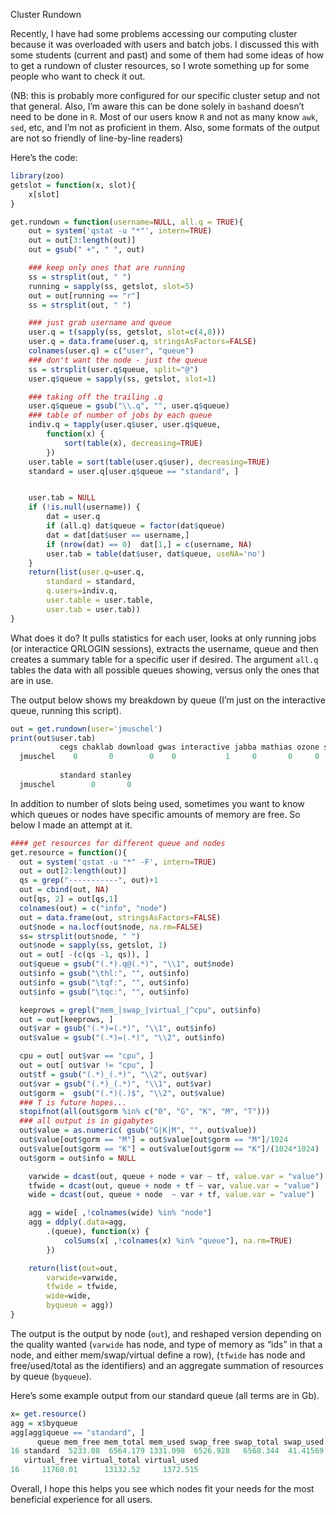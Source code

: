 Cluster Rundown

Recently, I have had some problems accessing our computing cluster because it was overloaded with users and batch jobs.  I discussed this with some students (current and past) and some of them had some ideas of how to get a rundown of cluster resources, so I wrote something up for some people who want to check it out.

(NB: this is probably more configured for our specific cluster setup and not that general.  Also, I'm aware this can be done solely in `bash`and doesn't need to be done in `R`. Most of our users know `R` and not as many know `awk`, `sed`, etc,  and I'm not as proficient in them.  Also, some formats of the output are not so friendly of line-by-line readers)


Here's the code:

```r
library(zoo)
getslot = function(x, slot){
	x[slot]
}

get.rundown = function(username=NULL, all.q = TRUE){
	out = system('qstat -u "*"', intern=TRUE)
	out = out[3:length(out)]
	out = gsub(" +", " ", out)

	### keep only ones that are running
	ss = strsplit(out, " ")
	running = sapply(ss, getslot, slot=5)
	out = out[running == "r"]
	ss = strsplit(out, " ")

	### just grab username and queue
	user.q = t(sapply(ss, getslot, slot=c(4,8)))
	user.q = data.frame(user.q, stringsAsFactors=FALSE)
	colnames(user.q) = c("user", "queue")
	### don't want the node - just the queue
	ss = strsplit(user.q$queue, split="@")
	user.q$queue = sapply(ss, getslot, slot=1)

	### taking off the trailing .q
	user.q$queue = gsub("\\.q", "", user.q$queue)
	### table of number of jobs by each queue
	indiv.q = tapply(user.q$user, user.q$queue, 
		function(x) {
			sort(table(x), decreasing=TRUE)
		})
	user.table = sort(table(user.q$user), decreasing=TRUE)
	standard = user.q[user.q$queue == "standard", ]


	user.tab = NULL
	if (!is.null(username)) {
		dat = user.q
		if (all.q) dat$queue = factor(dat$queue)
		dat = dat[dat$user == username,]
		if (nrow(dat) == 0)  dat[1,] = c(username, NA)
		user.tab = table(dat$user, dat$queue, useNA='no')
	}
	return(list(user.q=user.q, 
		standard = standard, 
		q.users=indiv.q,
		user.table = user.table,
		user.tab = user.tab))
}
```

What does it do?  It pulls statistics for each user, looks at only running jobs (or interactice QRLOGIN sessions), extracts the username, queue and then creates a summary table for a specific user if desired.  The argument `all.q` tables the data with all possible queues showing, versus only the ones that are in use.  

The output below shows my breakdown by queue (I'm just on the interactive queue, running this script). 

```r
out = get.rundown(user='jmuschel')
print(out$user.tab)
           cegs chaklab download gwas interactive jabba mathias ozone sas
  jmuschel    0       0        0    0           1     0       0     0   0
          
           standard stanley
  jmuschel        0       0
```

In addition to number of slots being used, sometimes you want to know which queues or nodes have specific amounts of memory are free.  So below I made an attempt at it.

```r
#### get resources for different queue and nodes
get.resource = function(){
  out = system('qstat -u "*" -F', intern=TRUE)
  out = out[2:length(out)]
  qs = grep("-----------", out)+1
  out = cbind(out, NA)
  out[qs, 2] = out[qs,1]
  colnames(out) = c("info", "node")
  out = data.frame(out, stringsAsFactors=FALSE)
  out$node = na.locf(out$node, na.rm=FALSE)
  ss= strsplit(out$node, " ")
  out$node = sapply(ss, getslot, 1)
  out = out[ -(c(qs -1, qs)), ]
  out$queue = gsub("(.*).q@(.*)", "\\1", out$node)
  out$info = gsub("\thl:", "", out$info)
  out$info = gsub("\tqf:", "", out$info)
  out$info = gsub("\tqc:", "", out$info)

  keeprows = grepl("mem_|swap_|virtual_|^cpu", out$info)
  out = out[keeprows, ]
  out$var = gsub("(.*)=(.*)", "\\1", out$info)
  out$value = gsub("(.*)=(.*)", "\\2", out$info)

  cpu = out[ out$var == "cpu", ]
  out = out[ out$var != "cpu", ]
  out$tf = gsub("(.*)_(.*)", "\\2", out$var)
  out$var = gsub("(.*)_(.*)", "\\1", out$var)
  out$gorm =  gsub("(.*)(.)$", "\\2", out$value)
  ### T is future hopes...
  stopifnot(all(out$gorm %in% c("0", "G", "K", "M", "T")))
  ### all output is in gigabytes
  out$value = as.numeric( gsub("G|K|M", "", out$value))
  out$value[out$gorm == "M"] = out$value[out$gorm == "M"]/1024
  out$value[out$gorm == "K"] = out$value[out$gorm == "K"]/(1024*1024)
  out$gorm = out$info = NULL

	varwide = dcast(out, queue + node + var ~ tf, value.var = "value")
	tfwide = dcast(out, queue + node + tf ~ var, value.var = "value")
	wide = dcast(out, queue + node  ~ var + tf, value.var = "value")

	agg = wide[ ,!colnames(wide) %in% "node"]
	agg = ddply(.data=agg, 
		.(queue), function(x) {
			colSums(x[ ,!colnames(x) %in% "queue"], na.rm=TRUE)
		})

	return(list(out=out,
		varwide=varwide,
		tfwide = tfwide,
		wide=wide,
		byqueue = agg))
}
```
The output is the output by node (`out`), and reshaped version depending on the quality wanted (`varwide` has node, and type of memory as "ids" in that a node, and either mem/swap/virtual define a row), (`tfwide` has node and free/used/total as the identifiers) and an aggregate summation of resources by queue (`byqueue`).



Here's some example output from our standard queue (all terms are in Gb).

```r
x= get.resource()
agg = x$byqueue
agg[agg$queue == "standard", ]
      queue mem_free mem_total mem_used swap_free swap_total swap_used
16 standard  5233.08  6564.179 1331.098  6526.928   6568.344  41.41569
   virtual_free virtual_total virtual_used
16     11760.01      13132.52     1372.515
```


Overall, I hope this helps you see which nodes fit your needs for the most beneficial experience for all users.